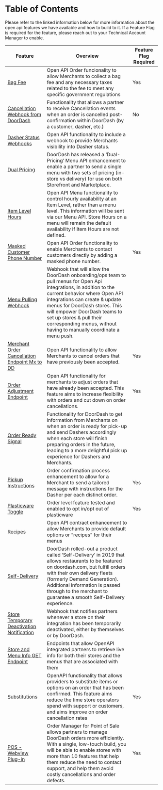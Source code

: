 # Table of Contents

Please refer to the linked information below for more information about the open api features we have available and how to build to it. If a Feature Flag is required for the feature, please reach out to your Technical Account Manager to enable.

| Feature | Overview | Feature Flag Required |
| --- | --- | --- |
| [Bag Fee](https://developer.doordash.com/en-US/docs/marketplace/how_to/receive_bag_fees) | Open API Order funcionality to allow Merchants to collect a bag fee and any necessary taxes related to the fee to meet any specific government regulations | Yes |
| [Cancellation Webhook from DoorDash](https://developer.doordash.com/en-US/docs/marketplace/how_to/order_cancellation_webhook/) | Functionality that allows a partner to receive Cancellation events when an order is cancelled post-confirmation within DoorDash (by a customer, dasher, etc.) | No |
| [Dasher Status Webhooks](https://developer.doordash.com/en-US/docs/marketplace/how_to/dasher_status_webhooks/) | Open API functionality to include a webhook to provide Merchants visibility into Dasher status. |  |
| [Dual Pricing](https://developer.doordash.com/en-US/docs/marketplace/how_to/how_to_build_dual_pricing) | DoorDash has released a ‘Dual-Pricing’ Menu API enhancement to enable a partner to send a single menu with two sets of pricing (in-store vs delivery) for use on both Storefront and Marketplace. |  |
| [Item Level Hours](https://developer.doordash.com/en-US/docs/marketplace/how_to/item_level_hours) | Open API Menu functionality to control hourly availability at an Item Level, rather than a menu level. This information will be sent via our Menu API. Store Hours on a menu will remain the default availability if Item Hours are not defined. |  |
| [Masked Customer Phone Number](https://developer.doordash.com/en-US/docs/marketplace/how_to/masked_cx_phone_number) | Open API Order functionality to enable Merchants to contact customers directly by adding a masked phone number. | Yes |
| [Menu Pulling Webhook](https://developer.doordash.com/en-US/docs/marketplace/how_to/menu_pull) | Webhook that will allow the DoorDash onboarding/ops team to pull menus for Open Api integrations, in addition to the current behavior where Open API integrations can create & update menus for DoorDash stores. This will empower DoorDash teams to set up stores & pull their corresponding menus, without having to manually coordinate a menu push. |  |
| [Merchant Order Cancellation Endpoint Mx to DD](https://developer.doordash.com/en-US/docs/marketplace/how_to/merchant_order_cancellation) | Open API functionality to allow Merchants to cancel orders that have previously been accepted. | Yes |
| [Order Adjustment Endpoint](https://developer.doordash.com/en-US/docs/marketplace/how_to/merchant_order_adjustment) | Open API functionality for merchants to adjust orders that have already been accepted. This feature aims to increase flexibility with orders and cut down on order cancellations. | Yes |
| [Order Ready Signal](https://developer.doordash.com/en-US/docs/marketplace/how_to/order_ready_signal/) | Functionality for DoorDash to get information from Merchants on when an order is ready for pick-up and send Dashers accordingly when each store will finish preparing orders in the future, leading to a more delightful pick up experience for Dashers and Merchants. |  |
| [Pickup Instructions](https://developer.doordash.com/en-US/docs/marketplace/how_to/Pickup_instructions/) | Order confirmation process enhancement to allow for a Merchant to send a tailored message with instructions for the Dasher per each distinct order. | Yes |
| [Plasticware Toggle](https://developer.doordash.com/en-US/docs/marketplace/how_to/plasticware-toggle) | Order level feature tested and enabled to opt in/opt out of plasticware | Yes |
| [Recipes](https://developer.doordash.com/en-US/docs/marketplace/how_to/recipes) | Open API contract enhancement to allow Merchants to provide default options or “recipes” for their menus |  |
| [Self-Delivery](https://developer.doordash.com/en-US/docs/marketplace/how_to/self_delivery) | DoorDash rolled-out a product called ‘Self-Delivery’ in 2019 that allows restaurants to be featured on doordash.com, but fulfill orders with their own delivery fleets (formerly Demand Generation). Additional information is passed through to the merchant to guarantee a smooth Self-Delivery experience. |  |
| [Store Temporary Deactivation Notification](https://developer.doordash.com/en-US/docs/marketplace/how_to/store_temp_deac/) | Webhook that notifies partners whenever a store on their integration has been temporarily deactivated, either by themselves or by DoorDash. |  |
| [Store and Menu Info GET Endpoint](https://developer.doordash.com/en-US/docs/marketplace/how_to/get_menu_and_store_info/) | Endpoints that allow OpenAPI integrated partners to retrieve live info for both their stores and the menus that are associated with them |  |
| [Substitutions](https://developer.doordash.com/en-US/docs/marketplace/how_to/merchant_order_adjustment#substitution-adjustment) | OpenAPI functionality that allows providers to substitute items or options on an order that has been confirmed. This feature aims reduce the time store operators spend with support or customers, and aims improve on order cancellation rates | Yes |
| [POS - Webview Plug-in](https://developer.doordash.com/en-US/docs/marketplace/how_to/pos_webview_plugin) | Order Manager for Point of Sale allows partners to manage DoorDash orders more efficiently. With a single, low-touch build, you will be able to enable stores with more than 10 features that help them reduce the need to contact support, and help them avoid costly cancellations and order defects. | Yes |

